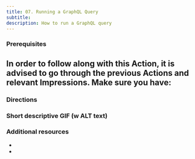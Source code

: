 ```yaml
---
title: 07. Running a GraphQL Query
subtitle:
description: How to run a GraphQL query
---
```


### Prerequisites

In order to follow along with this Action, it is advised to go through the previous Actions and relevant Impressions. Make sure you have:
- 


### Directions


### Short descriptive GIF (w ALT text)


### Additional resources
-
-
